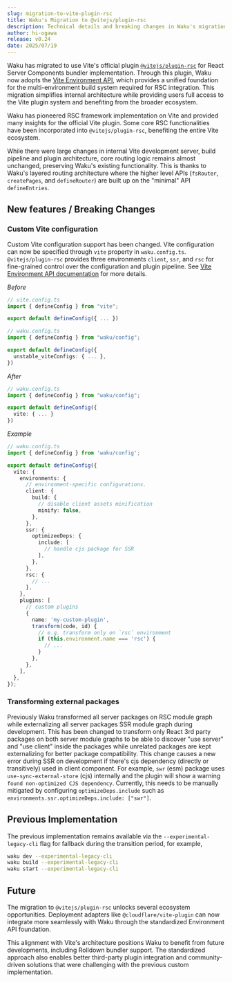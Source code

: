 ```yaml
---
slug: migration-to-vite-plugin-rsc
title: Waku's Migration to @vitejs/plugin-rsc
description: Technical details and breaking changes in Waku's migration to the official Vite React Server Components plugin.
author: hi-ogawa
release: v0.24
date: 2025/07/19
---
```


Waku has migrated to use Vite's official plugin [`@vitejs/plugin-rsc`](https://github.com/vitejs/vite-plugin-react/tree/main/packages/plugin-rsc) for React Server Components bundler implementation. Through this plugin, Waku now adopts the [Vite Environment API](https://vite.dev/guide/api-environment.html), which provides a unified foundation for the multi-environment build system required for RSC integration. This migration simplifies internal architecture while providing users full access to the Vite plugin system and benefiting from the broader ecosystem.

Waku has pioneered RSC framework implementation on Vite and provided many insights for the official Vite plugin. Some core RSC functionalities have been incorporated into `@vitejs/plugin-rsc`, benefiting the entire Vite ecosystem.

While there were large changes in internal Vite development server, build pipeline and plugin architecture, core routing logic remains almost unchanged, preserving Waku's existing functionality. This is thanks to Waku's layered routing architecture where the higher level APIs (`fsRouter`, `createPages`, and `defineRouter`) are built up on the "minimal" API `defineEntries`.

## New features / Breaking Changes

### Custom Vite configuration

Custom Vite configuration support has been changed. Vite configuration can now be specified through `vite` property in `waku.config.ts`. `@vitejs/plugin-rsc` provides three environments `client`, `ssr`, and `rsc` for fine-grained control over the configuration and plugin pipeline. See [Vite Environment API documentation](https://vite.dev/guide/api-environment.html) for more details.

_Before_

```ts
// vite.config.ts
import { defineConfig } from "vite";

export default defineConfig({ ... })
```

```ts
// waku.config.ts
import { defineConfig } from "waku/config";

export default defineConfig({
  unstable_viteConfigs: { ... },
})
```

_After_

```ts
// waku.config.ts
import { defineConfig } from "waku/config";

export default defineConfig({
  vite: { ... }
})
```

_Example_

```ts
// waku.config.ts
import { defineConfig } from 'waku/config';

export default defineConfig({
  vite: {
    environments: {
      // environment-specific configurations.
      client: {
        build: {
          // disable client assets minification
          minify: false,
        },
      },
      ssr: {
        optimizeeDeps: {
          include: [
            // handle cjs package for SSR
          ],
        },
      },
      rsc: {
        // ...
      },
    },
    plugins: [
      // custom plugins
      {
        name: 'my-custom-plugin',
        transform(code, id) {
          // e.g. transform only on `rsc` environment
          if (this.environment.name === 'rsc') {
            // ...
          }
        },
      },
    ],
  },
});
```

### Transforming external packages

Previously Waku transformed all server packages on RSC module graph while externalizing all server packages SSR module graph during development. This has been changed to transform only React 3rd party packages on both server module graphs to be able to discover "use server" and "use client" inside the packages while unrelated packages are kept externalizing for better package compatibility. This change causes a new error during SSR on development if there's cjs dependency (directly or transitively) used in client component. For example, `swr` (esm) package uses `use-sync-external-store` (cjs) internally and the plugin will show a warning `found non-optimized CJS dependency`. Currently, this needs to be manually mitigated by configuring `optimizeDeps.include` such as `environments.ssr.optimizeDeps.include: ["swr"]`.

## Previous Implementation

The previous implementation remains available via the `--experimental-legacy-cli` flag for fallback during the transition period, for example,

```bash
waku dev --experimental-legacy-cli
waku build --experimental-legacy-cli
waku start --experimental-legacy-cli
```

## Future

The migration to `@vitejs/plugin-rsc` unlocks several ecosystem opportunities. Deployment adapters like `@cloudflare/vite-plugin` can now integrate more seamlessly with Waku through the standardized Environment API foundation.

This alignment with Vite's architecture positions Waku to benefit from future developments, including Rolldown bundler support. The standardized approach also enables better third-party plugin integration and community-driven solutions that were challenging with the previous custom implementation.
